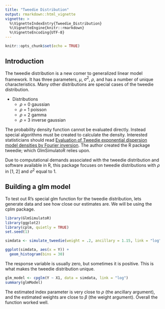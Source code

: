 ```yaml
---
title: "Tweedie Distribution"
output: rmarkdown::html_vignette
vignette: >
  %\VignetteIndexEntry{Tweedie_Distribution}
  %\VignetteEngine{knitr::rmarkdown}
  %\VignetteEncoding{UTF-8}
---
```


```r
knitr::opts_chunk$set(echo = TRUE)
```

## Introduction

The tweedie distribution is a new comer to generalized linear model framework. It has three parameters, $\mu$, $\sigma^2$, $\rho$, and has a number of unique characteristics. Many other distributions are special cases of the tweedie distribution.

* Distributions
  + $\rho$ = 0 gaussian
  + $\rho$ = 1 poisson
  + $\rho$ = 2 gamma
  + $\rho$ = 3 inverse gaussian

The probability density function cannot be evaluated directly. Instead special algorithms must be created to calculate the density. Interested statisticians should read [Evaluation of Tweedie exponential dispersion model densities by Fourier inversion](http://citeseerx.ist.psu.edu/viewdoc/download?doi=10.1.1.449.2161&rep=rep1&type=pdf). The author created the R package tweedie; which GlmSimulatoR relies upon.

Due to computational demands associated with the tweedie distribution and software available in R, this package focuses on tweedie distributions with $\rho$ in [1, 2] and $\sigma^2$ equal to 1.

## Building a glm model

To test out R's special glm function for the tweedie distribution, lets generate data and see how close our estimates are. We will be using the cplm package.


```r
library(GlmSimulatoR)
library(ggplot2)
library(cplm, quietly = TRUE)
set.seed(1)

simdata <- simulate_tweedie(weight = .2, ancillary = 1.15, link = "log")

ggplot(simdata, aes(x = Y)) +
  geom_histogram(bins = 30)
```

The response variable is usually zero, but sometimes it is positive. This is what makes the tweedie distribution unique.

```r
glm_model <- cpglm(Y ~ X1, data = simdata, link = "log")
summary(glmModel)
```

The estimated index parameter is very close to $\rho$ (the ancillary argument), and the estimated weights are close to $\beta$ (the weight argument). Overall the function worked well.

